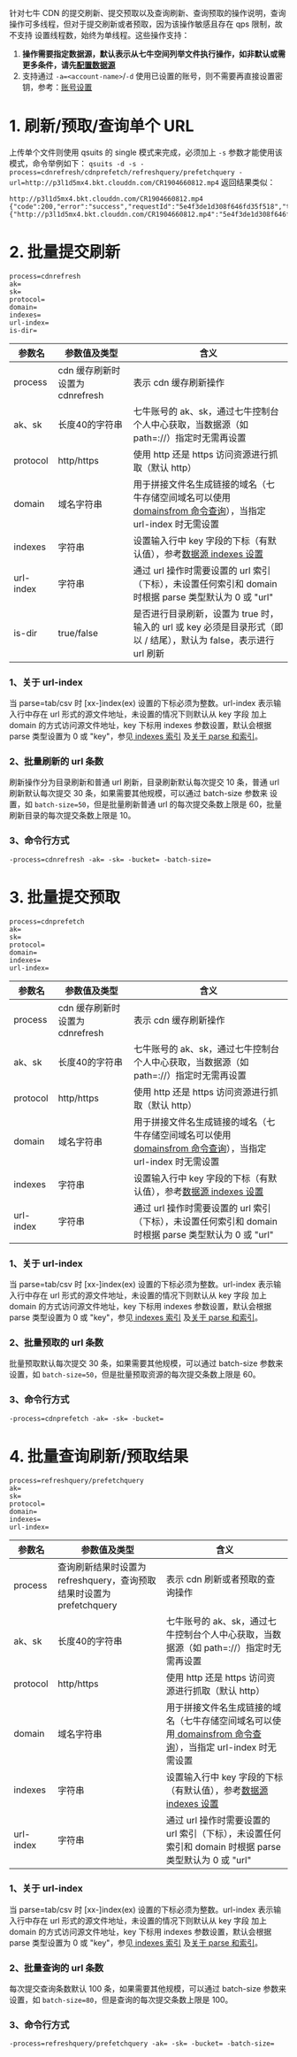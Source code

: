 针对七牛 CDN 的提交刷新、提交预取以及查询刷新、查询预取的操作说明，查询操作可多线程，但对于提交刷新或者预取，因为该操作敏感且存在 qps 限制，故不支持
设置线程数，始终为单线程。这些操作支持：  
1. **操作需要指定数据源，默认表示从七牛空间列举文件执行操作，如非默认或需更多条件，请先[配置数据源](https://github.com/NigelWu95/qiniu-suits-java/blob/master/docs/datasource.md)**  
2. 支持通过 `-a=<account-name>`/`-d` 使用已设置的账号，则不需要再直接设置密钥，参考：[账号设置](https://github.com/NigelWu95/qiniu-suits-java/blob/master/README.md#账号设置)  

# 1. 刷新/预取/查询单个 URL
上传单个文件则使用 qsuits 的 single 模式来完成，必须加上 `-s` 参数才能使用该模式，命令举例如下： 
`qsuits -d -s -process=cdnrefresh/cdnprefetch/refreshquery/prefetchquery -url=http://p3l1d5mx4.bkt.clouddn.com/CR1904660812.mp4`
返回结果类似：  
```
http://p3l1d5mx4.bkt.clouddn.com/CR1904660812.mp4	{"code":200,"error":"success","requestId":"5e4f3de1d308f646fd35f518","taskIds":{"http://p3l1d5mx4.bkt.clouddn.com/CR1904660812.mp4":"5e4f3de1d308f646fd35f519"},"invalidUrls":null,"invalidDirs":null,"urlQuotaDay":500,"urlSurplusDay":499,"dirQuotaDay":10,"dirSurplusDay":10}
```  

# 2. 批量提交刷新
```
process=cdnrefresh
ak=
sk=
protocol=
domain=
indexes=
url-index=
is-dir=
```  
|参数名|参数值及类型 | 含义|  
|-----|-------|-----|  
|process| cdn 缓存刷新时设置为 cdnrefresh | 表示 cdn 缓存刷新操作|  
|ak、sk|长度40的字符串|七牛账号的 ak、sk，通过七牛控制台个人中心获取，当数据源（如 path=<source>://<bucket>）指定时无需再设置|  
|protocol| http/https| 使用 http 还是 https 访问资源进行抓取（默认 http）|  
|domain| 域名字符串| 用于拼接文件名生成链接的域名（七牛存储空间域名可以使用[ domainsfrom 命令查询](https://github.com/NigelWu95/qiniu-suits-java/blob/master/docs/domainsofbucket.md)），当指定 url-index 时无需设置|  
|indexes|字符串| 设置输入行中 key 字段的下标（有默认值），参考[数据源 indexes 设置](https://github.com/NigelWu95/qiniu-suits-java/blob/master/docs/datasource.md#1-公共参数)|  
|url-index| 字符串| 通过 url 操作时需要设置的 url 索引（下标），未设置任何索引和 domain 时根据 parse 类型默认为 0 或 "url"|  
|is-dir| true/false| 是否进行目录刷新，设置为 true 时，输入的 url 或 key 必须是目录形式（即以 / 结尾），默认为 false，表示进行 url 刷新|  

### 1、关于 url-index
当 parse=tab/csv 时 [xx-]index(ex) 设置的下标必须为整数。url-index 表示输入行中存在 url 形式的源文件地址，未设置的情况下则默认从 key 字段
加上 domain 的方式访问源文件地址，key 下标用 indexes 参数设置，默认会根据 parse 类型设置为 0 或 "key"，参见[ indexes 索引](https://github.com/NigelWu95/qiniu-suits-java/blob/master/docs/datasource.md#关于-indexes-索引)
及[关于 parse 和索引](https://github.com/NigelWu95/qiniu-suits-java/blob/master/docs/datasource.md#关于-parse)。  

### 2、批量刷新的 url 条数
刷新操作分为目录刷新和普通 url 刷新，目录刷新默认每次提交 10 条，普通 url 刷新默认每次提交 30 条，如果需要其他规模，可以通过 batch-size 参数来
设置，如 `batch-size=50`，但是批量刷新普通 url 的每次提交条数上限是 60，批量刷新目录的每次提交条数上限是 10。  

### 3、命令行方式
```
-process=cdnrefresh -ak= -sk= -bucket= -batch-size= 
```  

#	3. 批量提交预取

```
process=cdnprefetch
ak=
sk=
protocol=
domain=
indexes=
url-index=
``` 
|参数名|参数值及类型 | 含义|  
|-----|-------|-----|  
|process| cdn 缓存刷新时设置为 cdnrefresh | 表示 cdn 缓存刷新操作|  
|ak、sk|长度40的字符串|七牛账号的 ak、sk，通过七牛控制台个人中心获取，当数据源（如 path=<source>://<bucket>）指定时无需再设置|  
|protocol| http/https| 使用 http 还是 https 访问资源进行抓取（默认 http）|  
|domain| 域名字符串| 用于拼接文件名生成链接的域名（七牛存储空间域名可以使用[ domainsfrom 命令查询](https://github.com/NigelWu95/qiniu-suits-java/blob/master/docs/domainsofbucket.md)），当指定 url-index 时无需设置|  
|indexes|字符串| 设置输入行中 key 字段的下标（有默认值），参考[数据源 indexes 设置](https://github.com/NigelWu95/qiniu-suits-java/blob/master/docs/datasource.md#1-公共参数)|  
|url-index| 字符串| 通过 url 操作时需要设置的 url 索引（下标），未设置任何索引和 domain 时根据 parse 类型默认为 0 或 "url"|  

### 1、关于 url-index
当 parse=tab/csv 时 [xx-]index(ex) 设置的下标必须为整数。url-index 表示输入行中存在 url 形式的源文件地址，未设置的情况下则默认从 key 字段
加上 domain 的方式访问源文件地址，key 下标用 indexes 参数设置，默认会根据 parse 类型设置为 0 或 "key"，参见[ indexes 索引](https://github.com/NigelWu95/qiniu-suits-java/blob/master/docs/datasource.md#关于-indexes-索引)
及[关于 parse 和索引](https://github.com/NigelWu95/qiniu-suits-java/blob/master/docs/datasource.md#关于-parse)。  

### 2、批量预取的 url 条数
批量预取默认每次提交 30 条，如果需要其他规模，可以通过 batch-size 参数来设置，如 `batch-size=50`，但是批量预取资源的每次提交条数上限是 60。  

### 3、命令行方式
```
-process=cdnprefetch -ak= -sk= -bucket= 
```

# 4. 批量查询刷新/预取结果
```
process=refreshquery/prefetchquery
ak=
sk=
protocol=
domain=
indexes=
url-index=
```  
|参数名|参数值及类型 | 含义|  
|-----|-------|-----|  
|process| 查询刷新结果时设置为 refreshquery，查询预取结果时设置为 prefetchquery | 表示 cdn 刷新或者预取的查询操作|  
|ak、sk|长度40的字符串|七牛账号的 ak、sk，通过七牛控制台个人中心获取，当数据源（如 path=<source>://<bucket>）指定时无需再设置|  
|protocol| http/https| 使用 http 还是 https 访问资源进行抓取（默认 http）|  
|domain| 域名字符串| 用于拼接文件名生成链接的域名（七牛存储空间域名可以使用[ domainsfrom 命令查询](https://github.com/NigelWu95/qiniu-suits-java/blob/master/docs/domainsofbucket.md)），当指定 url-index 时无需设置|  
|indexes|字符串| 设置输入行中 key 字段的下标（有默认值），参考[数据源 indexes 设置](https://github.com/NigelWu95/qiniu-suits-java/blob/master/docs/datasource.md#1-公共参数)|  
|url-index| 字符串| 通过 url 操作时需要设置的 url 索引（下标），未设置任何索引和 domain 时根据 parse 类型默认为 0 或 "url"|  

### 1、关于 url-index
当 parse=tab/csv 时 [xx-]index(ex) 设置的下标必须为整数。url-index 表示输入行中存在 url 形式的源文件地址，未设置的情况下则默认从 key 字段
加上 domain 的方式访问源文件地址，key 下标用 indexes 参数设置，默认会根据 parse 类型设置为 0 或 "key"，参见[ indexes 索引](https://github.com/NigelWu95/qiniu-suits-java/blob/master/docs/datasource.md#关于-indexes-索引)
及[关于 parse 和索引](https://github.com/NigelWu95/qiniu-suits-java/blob/master/docs/datasource.md#关于-parse)。  
	
### 2、批量查询的 url 条数
每次提交查询条数默认 100 条，如果需要其他规模，可以通过 batch-size 参数来设置，如 `batch-size=80`，但是查询的每次提交条数上限是 100。  

### 3、命令行方式
```
-process=refreshquery/prefetchquery -ak= -sk= -bucket= -batch-size= 
```